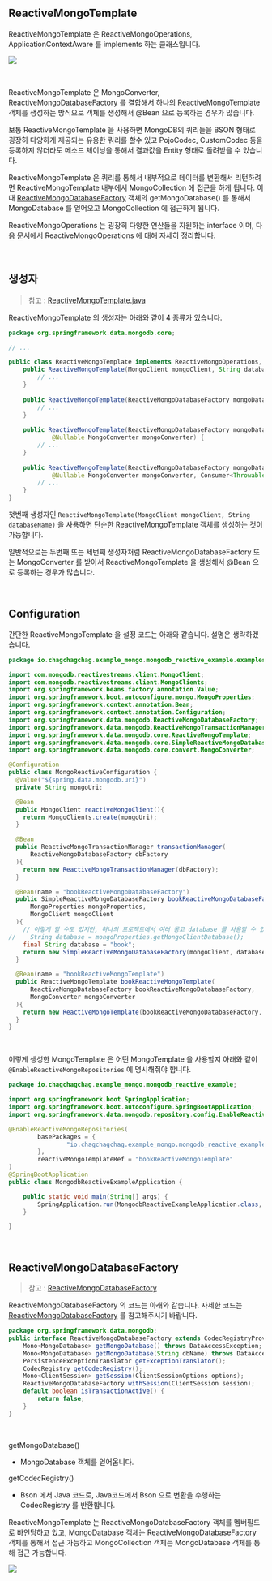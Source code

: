 ## ReactiveMongoTemplate

ReactiveMongoTemplate 은 ReactiveMongoOperations, ApplicationContextAware 를 implements 하는 클래스입니다.

![](./img/reactive-mongo-template/hierarchy.png)



<br/>

ReactiveMongoTemplate 은 MongoConverter, ReactiveMongoDatabaseFactory 를 결합해서 하나의 ReactiveMongoTemplate 객체를 생성하는 방식으로 객체를 생성해서 @Bean 으로 등록하는 경우가 많습니다. <br/>

보통 ReactiveMongoTemplate 을 사용하면 MongoDB의 쿼리들을 BSON 형태로 굉장히 다양하게 제공되는 유용한 쿼리를 할수 있고 PojoCodec, CustomCodec 등을 등록하지 않더라도 메소드 체이닝을 통해서 결과값을 Entity 형태로 돌려받을 수 있습니다.<br/>

ReactiveMongoTemplate 은 쿼리를 통해서 내부적으로 데이터를 변환해서 리턴하려면 ReactiveMongoTemplate 내부에서 MongoCollection 에 접근을 하게 됩니다. 이때 [ReactiveMongoDatabaseFactory](ReactiveMongoDatabaseFactory) 객체의 getMongoDatabase() 를 통해서 MongoDatabase 를 얻어오고 MongoCollection 에 접근하게 됩니다.<br/>



ReactiveMongoOperations 는 굉장히 다양한 연산들을 지원하는 interface 이며, 다음 문서에서 ReactiveMongoOperations 에 대해 자세히 정리합니다.<br/>

<br/>



## 생성자

> 참고 : [ReactiveMongoTemplate.java](https://github.com/spring-projects/spring-data-mongodb/blob/main/spring-data-mongodb/src/main/java/org/springframework/data/mongodb/core/ReactiveMongoTemplate.java)

ReactiveMongoTemplate 의 생성자는 아래와 같이 4 종류가 있습니다.

```java
package org.springframework.data.mongodb.core;

// ...

public class ReactiveMongoTemplate implements ReactiveMongoOperations, ApplicationContextAware {
    public ReactiveMongoTemplate(MongoClient mongoClient, String databaseName) {
		// ...
	}
    
    public ReactiveMongoTemplate(ReactiveMongoDatabaseFactory mongoDatabaseFactory) {
		// ...
	}
    
    public ReactiveMongoTemplate(ReactiveMongoDatabaseFactory mongoDatabaseFactory,
			@Nullable MongoConverter mongoConverter) {
		// ...
	}
    
    public ReactiveMongoTemplate(ReactiveMongoDatabaseFactory mongoDatabaseFactory,
			@Nullable MongoConverter mongoConverter, Consumer<Throwable> subscriptionExceptionHandler) {
        // ...
    }
}
```



첫번째 생성자인 `ReactiveMongoTemplate(MongoClient mongoClient, String databaseName)` 을 사용하면 단순한 ReactiveMongoTemplate  객체를 생성하는 것이 가능합니다.<br/>

일반적으로는 두번째 또는 세번째 생성자처럼 ReactiveMongoDatabaseFactory 또는 MongoConverter 를 받아서 ReactiveMongoTemplate 을 생성해서 @Bean 으로 등록하는 경우가 많습니다.<br/>

<br/>



## Configuration

간단한 ReactiveMongoTemplate 을 설정 코드는 아래와 같습니다. 설명은 생략하겠습니다.<br/>

```java
package io.chagchagchag.example_mongo.mongodb_reactive_example.examples.config;

import com.mongodb.reactivestreams.client.MongoClient;
import com.mongodb.reactivestreams.client.MongoClients;
import org.springframework.beans.factory.annotation.Value;
import org.springframework.boot.autoconfigure.mongo.MongoProperties;
import org.springframework.context.annotation.Bean;
import org.springframework.context.annotation.Configuration;
import org.springframework.data.mongodb.ReactiveMongoDatabaseFactory;
import org.springframework.data.mongodb.ReactiveMongoTransactionManager;
import org.springframework.data.mongodb.core.ReactiveMongoTemplate;
import org.springframework.data.mongodb.core.SimpleReactiveMongoDatabaseFactory;
import org.springframework.data.mongodb.core.convert.MongoConverter;

@Configuration
public class MongoReactiveConfiguration {
  @Value("${spring.data.mongodb.uri}")
  private String mongoUri;

  @Bean
  public MongoClient reactiveMongoClient(){
    return MongoClients.create(mongoUri);
  }

  @Bean
  public ReactiveMongoTransactionManager transactionManager(
      ReactiveMongoDatabaseFactory dbFactory
  ){
    return new ReactiveMongoTransactionManager(dbFactory);
  }

  @Bean(name = "bookReactiveMongoDatabaseFactory")
  public SimpleReactiveMongoDatabaseFactory bookReactiveMongoDatabaseFactory(
      MongoProperties mongoProperties,
      MongoClient mongoClient
  ){
    // 이렇게 할 수도 있지만, 하나의 프로젝트에서 여러 몽고 database 를 사용할 수 있으므로 비활성화
//    String database = mongoProperties.getMongoClientDatabase();
    final String database = "book";
    return new SimpleReactiveMongoDatabaseFactory(mongoClient, database);
  }

  @Bean(name = "bookReactiveMongoTemplate")
  public ReactiveMongoTemplate bookReactiveMongoTemplate(
      ReactiveMongoDatabaseFactory bookReactiveMongoDatabaseFactory,
      MongoConverter mongoConverter
  ){
    return new ReactiveMongoTemplate(bookReactiveMongoDatabaseFactory, mongoConverter);
  }
}
```

<br/>



이렇게 생성한 MongoTemplate 은 어떤 MongoTemplate 을 사용할지 아래와 같이 `@EnableReactiveMongoRepositories` 에 명시해줘야 합니다.

```java
package io.chagchagchag.example_mongo.mongodb_reactive_example;

import org.springframework.boot.SpringApplication;
import org.springframework.boot.autoconfigure.SpringBootApplication;
import org.springframework.data.mongodb.repository.config.EnableReactiveMongoRepositories;

@EnableReactiveMongoRepositories(
		basePackages = {
				"io.chagchagchag.example_mongo.mongodb_reactive_example.examples.book",
		},
		reactiveMongoTemplateRef = "bookReactiveMongoTemplate"
)
@SpringBootApplication
public class MongodbReactiveExampleApplication {

	public static void main(String[] args) {
		SpringApplication.run(MongodbReactiveExampleApplication.class, args);
	}

}
```

<br/>



## ReactiveMongoDatabaseFactory

> 참고 : [ReactiveMongoDatabaseFactory](https://github.com/spring-projects/spring-data-mongodb/blob/main/spring-data-mongodb/src/main/java/org/springframework/data/mongodb/ReactiveMongoDatabaseFactory.java)

ReactiveMongoDatabaseFactory 의 코드는 아래와 같습니다. 자세한 코드는 [ReactiveMongoDatabaseFactory](https://github.com/spring-projects/spring-data-mongodb/blob/main/spring-data-mongodb/src/main/java/org/springframework/data/mongodb/ReactiveMongoDatabaseFactory.java) 를 참고해주시기 바랍니다.

```java
package org.springframework.data.mongodb;
public interface ReactiveMongoDatabaseFactory extends CodecRegistryProvider {
    Mono<MongoDatabase> getMongoDatabase() throws DataAccessException;
	Mono<MongoDatabase> getMongoDatabase(String dbName) throws DataAccessException;
	PersistenceExceptionTranslator getExceptionTranslator();
	CodecRegistry getCodecRegistry();
	Mono<ClientSession> getSession(ClientSessionOptions options);
	ReactiveMongoDatabaseFactory withSession(ClientSession session);
	default boolean isTransactionActive() {
		return false;
	}
}
```

<br/>

getMongoDatabase()

- MongoDatabase 객체를 얻어옵니다.

getCodecRegistry() 

- Bson 에서 Java 코드로, Java코드에서 Bson 으로 변환을 수행하는 CodecRegistry 를 반환합니다.



ReactiveMongoTemplate 는 ReactiveMongoDatabaseFactory 객체를 멤버필드로 바인딩하고 있고, MongoDatabase 객체는 ReactiveMongoDatabaseFactory 객체를 통해서 접근 가능하고  MongoCollection 객체는 MongoDatabase 객체를 통해 접근 가능합니다.<br/>

![](./img/reactive-mongo-template/access-mongo-collection.png)



